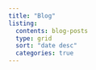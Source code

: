 ```yaml
---
title: "Blog"
listing:
  contents: blog-posts
  type: grid
  sort: "date desc"
  categories: true
---
```


